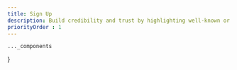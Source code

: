 ```yaml
---
title: Sign Up
description: Build credibility and trust by highlighting well-known or reputable brands that are connected to your business.
priorityOrder : 1
---
```



    ..._components
}

<BlockPreview
    title="Sign Up 1"
    src="/blocks-preview/signup/signup1"
    code={signupCode1}
    client:visible
/>